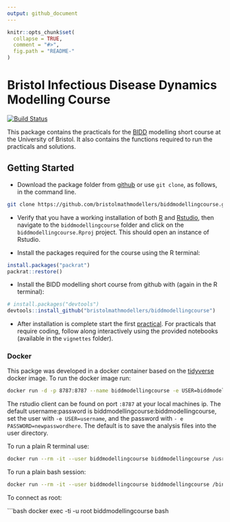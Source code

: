 ```yaml
---
output: github_document
---
```


<!-- README.md is generated from README.Rmd. Please edit that file -->

```r
knitr::opts_chunk$set(
  collapse = TRUE,
  comment = "#>",
  fig.path = "README-"
)
```

# Bristol Infectious Disease Dynamics Modelling Course

[![Build Status](https://travis-ci.org/bristolmathmodellers/biddmodellingcourse.svg?branch=master)](https://travis-ci.org/bristolmathmodellers/biddmodellingcourse)

This package contains the practicals for the [BIDD](http://www.bristol.ac.uk/social-community-medicine/research/groups/bidd/) modelling short course at the University of Bristol. It also contains the functions required to run the practicals and solutions.

## Getting Started

- Download the package folder from [github](https://github.com/bristolmathmodellers/biddmodellingcourse/archive/master.zip) or use `git clone`, as follows, in the command line.

```bash
git clone https://github.com/bristolmathmodellers/biddmodellingcourse.git
```

 - Verify that you have a working installation of both [R](https://www.r-project.org/) and [Rstudio](https://www.rstudio.com/products/rstudio/download/#download), then navigate to the `biddmodellingcourse` folder and click on the `biddmodellingcourse.Rproj` project. This should open an instance of Rstudio.

- Install the packages required for the course using the R terminal:

```r
install.packages("packrat")
packrat::restore()
```

-  Install the BIDD modelling short course from github with (again in the R terminal):

```r
# install.packages("devtools")
devtools::install_github("bristolmathmodellers/biddmodellingcourse")
```

- After installation is complete start the first [practical](https://bristolmathmodellers.github.io/biddmodellingcourse/articles/practical_1.html). For practicals that require coding, follow along interactively using the provided notebooks (available in the `vignettes` folder).

### Docker

This packge was developed in a docker container based on the [tidyverse](https://hub.docker.com/r/rocker/tidyverse/) docker image. To run the docker image run:

```bash
docker run -d -p 8787:8787 --name biddmodellingcourse -e USER=biddmodellingcourse -e PASSWORD=biddmodellingcourse seabbs/biddmodellingcourse
```

The rstudio client can be found on port `:8787` at your local machines ip. The default username:password is biddmodellingcourse:biddmodellingcourse, set the user with `-e USER=username`, and the password with ` - e PASSWORD=newpasswordhere`. The default is to save the analysis files into the user directory.

To run a plain R terminal use:

```bash
docker run --rm -it --user biddmodellingcourse biddmodellingcourse /usr/bin/R
```

To run a plain bash session:

```bash
docker run --rm -it --user biddmodellingcourse biddmodellingcourse /bin/bash
```

To connect as root:

```bash
docker exec -ti -u root biddmodellingcourse bash
